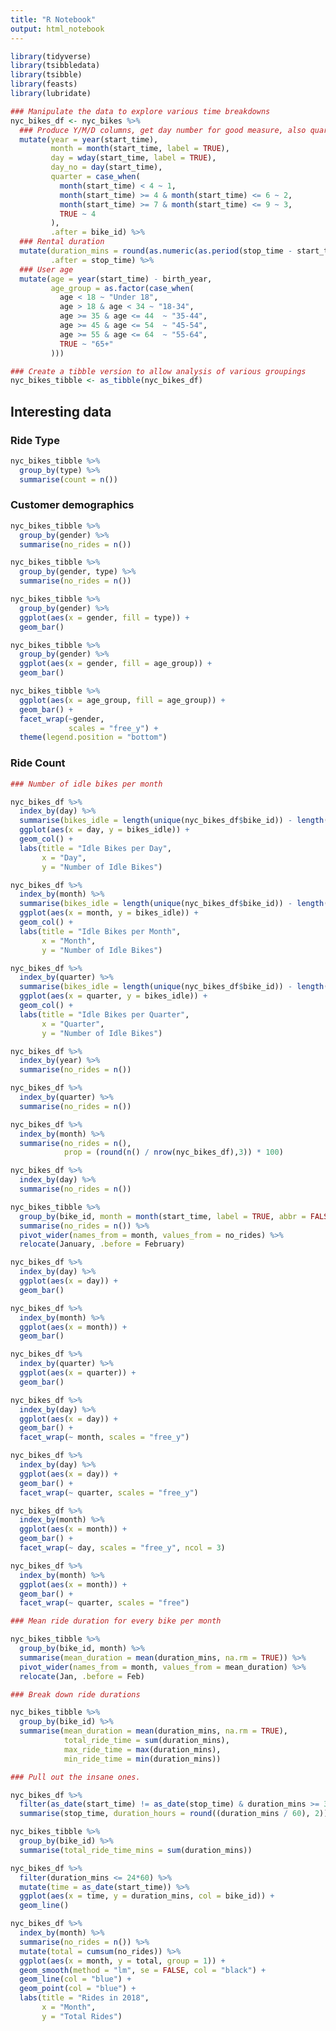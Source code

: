 ```yaml
---
title: "R Notebook"
output: html_notebook
---
```


```r
library(tidyverse)
library(tsibbledata)
library(tsibble)
library(feasts)
library(lubridate)
```
```r
### Manipulate the data to explore various time breakdowns
nyc_bikes_df <- nyc_bikes %>% 
  ### Produce Y/M/D columns, get day number for good measure, also quarter
  mutate(year = year(start_time),
         month = month(start_time, label = TRUE),
         day = wday(start_time, label = TRUE),
         day_no = day(start_time),
         quarter = case_when(
           month(start_time) < 4 ~ 1,
           month(start_time) >= 4 & month(start_time) <= 6 ~ 2,
           month(start_time) >= 7 & month(start_time) <= 9 ~ 3,
           TRUE ~ 4
         ),
         .after = bike_id) %>% 
  ### Rental duration
  mutate(duration_mins = round(as.numeric(as.period(stop_time - start_time), "minutes"), 2),
         .after = stop_time) %>% 
  ### User age
  mutate(age = year(start_time) - birth_year,
         age_group = as.factor(case_when(
           age < 18 ~ "Under 18",
           age > 18 & age < 34 ~ "18-34",
           age >= 35 & age <= 44  ~ "35-44",
           age >= 45 & age <= 54  ~ "45-54",
           age >= 55 & age <= 64  ~ "55-64",
           TRUE ~ "65+"
         )))

### Create a tibble version to allow analysis of various groupings
nyc_bikes_tibble <- as_tibble(nyc_bikes_df)
```

## Interesting data

### Ride Type

```r
nyc_bikes_tibble %>% 
  group_by(type) %>% 
  summarise(count = n())
```


### Customer demographics

```r
nyc_bikes_tibble %>% 
  group_by(gender) %>% 
  summarise(no_rides = n())

nyc_bikes_tibble %>% 
  group_by(gender, type) %>% 
  summarise(no_rides = n())

nyc_bikes_tibble %>% 
  group_by(gender) %>% 
  ggplot(aes(x = gender, fill = type)) +
  geom_bar()

nyc_bikes_tibble %>% 
  group_by(gender) %>% 
  ggplot(aes(x = gender, fill = age_group)) +
  geom_bar()

nyc_bikes_tibble %>% 
  ggplot(aes(x = age_group, fill = age_group)) +
  geom_bar() +
  facet_wrap(~gender, 
             scales = "free_y") +
  theme(legend.position = "bottom")
```

### Ride Count

```r
### Number of idle bikes per month

nyc_bikes_df %>% 
  index_by(day) %>% 
  summarise(bikes_idle = length(unique(nyc_bikes_df$bike_id)) - length(unique(bike_id))) %>% 
  ggplot(aes(x = day, y = bikes_idle)) +
  geom_col() +
  labs(title = "Idle Bikes per Day",
       x = "Day",
       y = "Number of Idle Bikes")

nyc_bikes_df %>% 
  index_by(month) %>% 
  summarise(bikes_idle = length(unique(nyc_bikes_df$bike_id)) - length(unique(bike_id))) %>% 
  ggplot(aes(x = month, y = bikes_idle)) +
  geom_col() +
  labs(title = "Idle Bikes per Month",
       x = "Month",
       y = "Number of Idle Bikes")

nyc_bikes_df %>% 
  index_by(quarter) %>% 
  summarise(bikes_idle = length(unique(nyc_bikes_df$bike_id)) - length(unique(bike_id))) %>% 
  ggplot(aes(x = quarter, y = bikes_idle)) +
  geom_col() +
  labs(title = "Idle Bikes per Quarter",
       x = "Quarter",
       y = "Number of Idle Bikes")

nyc_bikes_df %>% 
  index_by(year) %>% 
  summarise(no_rides = n()) 

nyc_bikes_df %>% 
  index_by(quarter) %>% 
  summarise(no_rides = n()) 

nyc_bikes_df %>% 
  index_by(month) %>%
  summarise(no_rides = n(),
            prop = (round(n() / nrow(nyc_bikes_df),3)) * 100)

nyc_bikes_df %>% 
  index_by(day) %>% 
  summarise(no_rides = n())

nyc_bikes_tibble %>% 
  group_by(bike_id, month = month(start_time, label = TRUE, abbr = FALSE))  %>% 
  summarise(no_rides = n()) %>% 
  pivot_wider(names_from = month, values_from = no_rides) %>% 
  relocate(January, .before = February)

nyc_bikes_df %>% 
  index_by(day) %>% 
  ggplot(aes(x = day)) +
  geom_bar()

nyc_bikes_df %>% 
  index_by(month) %>% 
  ggplot(aes(x = month)) +
  geom_bar()

nyc_bikes_df %>% 
  index_by(quarter) %>% 
  ggplot(aes(x = quarter)) +
  geom_bar()

nyc_bikes_df %>% 
  index_by(day) %>% 
  ggplot(aes(x = day)) +
  geom_bar() +
  facet_wrap(~ month, scales = "free_y")

nyc_bikes_df %>% 
  index_by(day) %>% 
  ggplot(aes(x = day)) +
  geom_bar() +
  facet_wrap(~ quarter, scales = "free_y")

nyc_bikes_df %>% 
  index_by(month) %>% 
  ggplot(aes(x = month)) +
  geom_bar() +
  facet_wrap(~ day, scales = "free_y", ncol = 3)

nyc_bikes_df %>% 
  index_by(month) %>% 
  ggplot(aes(x = month)) +
  geom_bar() +
  facet_wrap(~ quarter, scales = "free")
```

```r
### Mean ride duration for every bike per month

nyc_bikes_tibble %>% 
  group_by(bike_id, month) %>% 
  summarise(mean_duration = mean(duration_mins, na.rm = TRUE)) %>% 
  pivot_wider(names_from = month, values_from = mean_duration) %>% 
  relocate(Jan, .before = Feb)

### Break down ride durations

nyc_bikes_tibble %>% 
  group_by(bike_id) %>% 
  summarise(mean_duration = mean(duration_mins, na.rm = TRUE),
            total_ride_time = sum(duration_mins),
            max_ride_time = max(duration_mins),
            min_ride_time = min(duration_mins)) 

### Pull out the insane ones.

nyc_bikes_df %>% 
  filter(as_date(start_time) != as_date(stop_time) & duration_mins >= 30) %>% 
  summarise(stop_time, duration_hours = round((duration_mins / 60), 2))

nyc_bikes_tibble %>% 
  group_by(bike_id) %>% 
  summarise(total_ride_time_mins = sum(duration_mins))

nyc_bikes_df %>% 
  filter(duration_mins <= 24*60) %>% 
  mutate(time = as_date(start_time)) %>% 
  ggplot(aes(x = time, y = duration_mins, col = bike_id)) + 
  geom_line()
```

```r
nyc_bikes_df %>% 
  index_by(month) %>%
  summarise(no_rides = n()) %>% 
  mutate(total = cumsum(no_rides)) %>% 
  ggplot(aes(x = month, y = total, group = 1)) +
  geom_smooth(method = "lm", se = FALSE, col = "black") +
  geom_line(col = "blue") +
  geom_point(col = "blue") +
  labs(title = "Rides in 2018",
       x = "Month",
       y = "Total Rides")
```



